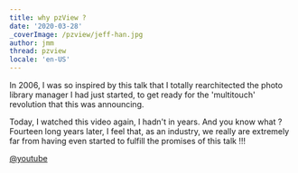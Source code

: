 ```yaml
---
title: why pzView ?
date: '2020-03-28'
_coverImage: /pzview/jeff-han.jpg
author: jmm
thread: pzview
locale: 'en-US'
---
```


In 2006, I was so inspired by this talk that I totally rearchitected the photo
library manager I had just started, to get ready for the 'multitouch' revolution
that this was announcing.

Today, I watched this video again, I hadn't in years. And you know what ?
Fourteen long years later, I feel that, as an industry, we really are extremely
far from having even started to fulfill the promises of this talk !!!

[@youtube](ac0E6deG4AU)
